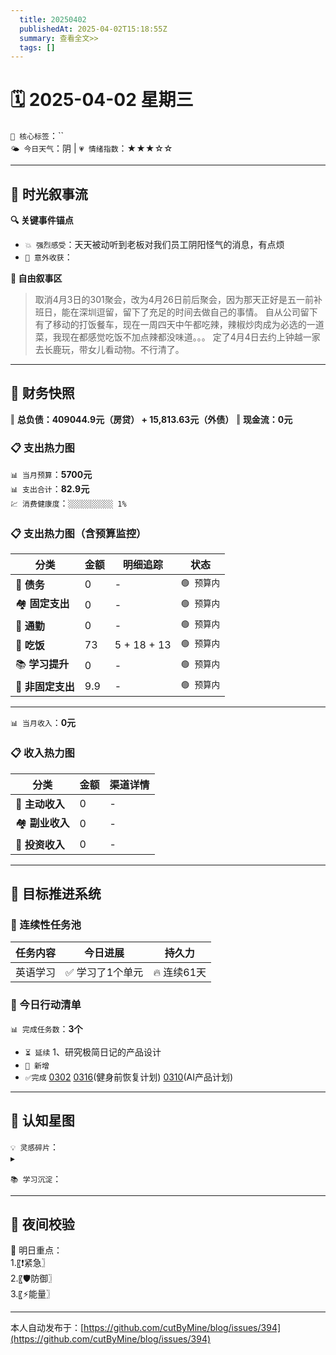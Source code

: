 ```yaml
---
  title: 20250402
  publishedAt: 2025-04-02T15:18:55Z
  summary: 查看全文>>
  tags: []
---
```


# 🗓️ 2025-04-02 星期三
`🔑 核心标签`：``  
`🌤️ 今日天气`：阴 | `💗 情绪指数`：★★★☆☆  

---


## 🌊 **时光叙事流**
**🔍 关键事件锚点**  
- `💥 强烈感受`：天天被动听到老板对我们员工阴阳怪气的消息，有点烦            
- `🎉 意外收获`：      

**📖 自由叙事区**  
> 取消4月3日的301聚会，改为4月26日前后聚会，因为那天正好是五一前补班日，能在深圳逗留，留下了充足的时间去做自己的事情。
> 自从公司留下有了移动的打饭餐车，现在一周四天中午都吃辣，辣椒炒肉成为必选的一道菜，我现在都感觉吃饭不加点辣都没味道。。。
> 定了4月4日去约上钟越一家去长鹿玩，带女儿看动物。不行清了。

---

## 💸 **财务快照**
‖ **总负债：409044.9元（房贷） + 15,813.63元（外债）**
‖ **现金流：0元**

### 📋 支出热力图

`📊 当月预算`：**5700元**  
`📊 支出合计`：**82.9元**  
`💹 消费健康度`：`░░░░░░░░░░ 1%`  
### 📋 支出热力图（含预算监控）
| 分类         | 金额    | 明细追踪                  | 状态           |
|--------------|---------|---------------------------|----------------|
| 🏦 **债务**    | 0   | -  | `🟢 预算内`   |
| 🏘️ **固定支出** | 0     |  -   | `🟢 预算内`     |
| 🚌 **通勤**     | 0      | -      | `🟢 预算内`     |
| 🍜 **吃饭**     |  73   | 5 + 18 + 13  | `🟢 预算内`   |
| 📚 **学习提升** | 0      | -       | `🟢 预算内`     |
| 🎲 **非固定支出** | 9.9     | -     | `🟢 预算内`  |
---

`📊 当月收入`：**0元**  

### 📋 收入热力图
| 分类         | 金额    | 渠道详情             |
|--------------|---------|-------------------------|
| 🏦 **主动收入**  | 0                | -        |
| 🏘️ **副业收入**  | 0                | -        |
| 🚌 **投资收入**  | 0                | -        |



---

## 🎯 **目标推进系统**

### 🔄 连续性任务池
| 任务内容                | 今日进展          | 持久力     |
|-------------------------|-------------------|------------|
| 英语学习         | ✅ 学习了1个单元 | 🔥 连续61天  |



### 📌 今日行动清单

`📊 完成任务数`：**3个**  
- `⏳ 延续` 1、研究极简日记的产品设计             
- `🚩 新增`   
- `✅完成` [0302](note://WEB9685e40ae7a6464db1196641a1ffd0ee)   [0316](note://WEBc1fcc89ec3e741538b703e8017b38c9f)(健身前恢复计划)  [0310](note://WEBfc89f9187c014fbe9fab88e2d09b4bde)(AI产品计划)


---

## 🌌 **认知星图**
`💡 灵感碎片`：  
▸ 


`📚 学习沉淀`：  
> 

---

## 🌃 夜间校验

🚀 明日重点：  
1.〖❗紧急〗  
2.〖🛡️防御〗  
3.〖⚡能量〗

---
本人自动发布于：[https://github.com/cutByMine/blog/issues/394](https://github.com/cutByMine/blog/issues/394)
